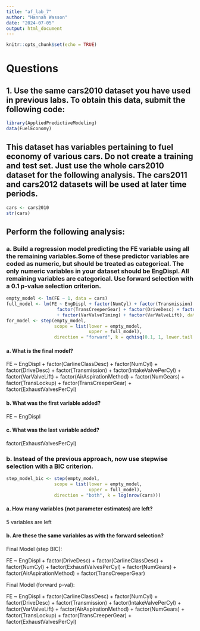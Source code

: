 ```yaml
---
title: "af_lab_7"
author: "Hannah Wasson"
date: "2024-07-05"
output: html_document
---
```


```r
knitr::opts_chunk$set(echo = TRUE)
```

# Questions 

## 1. Use the same cars2010 dataset you have used in previous labs. To obtain this data, submit the following code:

```r
library(AppliedPredictiveModeling)
data(FuelEconomy)
```

## This dataset has variables pertaining to fuel economy of various cars. Do not create a training and test set. Just use the whole cars2010 dataset for the following analysis. The cars2011 and cars2012 datasets will be used at later time periods.

```r
cars <- cars2010
str(cars)
```


## Perform the following analysis:

### a. Build a regression model predicting the FE variable using all the remaining variables.Some of these predictor variables are coded as numeric, but should be treated as categorical. The only numeric variables in your dataset should be EngDispl. All remaining variables are categorical. Use forward selection with a 0.1 p-value selection criterion.

```r
empty_model <- lm(FE ~ 1, data = cars)
full_model <- lm(FE ~ EngDispl + factor(NumCyl) + factor(Transmission) + factor(AirAspirationMethod) + factor(NumGears) + factor(TransLockup) +
                   factor(TransCreeperGear) + factor(DriveDesc) + factor(IntakeValvePerCyl) + factor(ExhaustValvesPerCyl) + factor(CarlineClassDesc) +
                   + factor(VarValveTiming) + factor(VarValveLift), data = cars)
for_model <- step(empty_model, 
                  scope = list(lower = empty_model, 
                               upper = full_model), 
                  direction = "forward", k = qchisq(0.1, 1, lower.tail =  FALSE))
```


#### a. What is the final model?

FE ~ EngDispl + factor(CarlineClassDesc) + factor(NumCyl) + factor(DriveDesc) + 
    factor(Transmission) + factor(IntakeValvePerCyl) + factor(VarValveLift) + 
    factor(AirAspirationMethod) + factor(NumGears) + factor(TransLockup) + 
    factor(TransCreeperGear) + factor(ExhaustValvesPerCyl)

#### b. What was the first variable added?

FE ~ EngDispl

#### c. What was the last variable added?

factor(ExhaustValvesPerCyl)

### b. Instead of the previous approach, now use stepwise selection with a BIC criterion.

```r

step_model_bic <- step(empty_model, 
                  scope = list(lower = empty_model, 
                               upper = full_model), 
                  direction = "both", k = log(nrow(cars)))

```


#### a. How many variables (not parameter estimates) are left?

5 variables are left 


#### b. Are these the same variables as with the forward selection?

Final Model (step BIC): 

FE ~ EngDispl + factor(DriveDesc) + factor(CarlineClassDesc) + 
    factor(NumCyl) + factor(ExhaustValvesPerCyl) + factor(NumGears) + 
    factor(AirAspirationMethod) + factor(TransCreeperGear)
    
    
Final Model (forward p-val): 

FE ~ EngDispl + factor(CarlineClassDesc) + factor(NumCyl) + factor(DriveDesc) + 
    factor(Transmission) + factor(IntakeValvePerCyl) + factor(VarValveLift) + 
    factor(AirAspirationMethod) + factor(NumGears) + factor(TransLockup) + 
    factor(TransCreeperGear) + factor(ExhaustValvesPerCyl)

